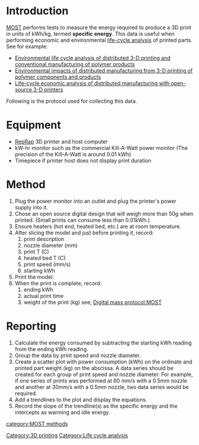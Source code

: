 {{MOST}}
{{MOST-RepRap}}

=Introduction=
[[MOST]] performs tests to measure the energy required to produce a 3D print in units of kWh/kg, termed '''specific energy'''. This data is useful when performing economic and environmental [[life-cycle analysis]] of printed parts. See for example:
* [[Environmental life cycle analysis of distributed 3-D printing and conventional manufacturing of polymer products]]
* [[Environmental impacts of distributed manufacturing from 3-D printing of polymer components and products]]
* [[Life-cycle economic analysis of distributed manufacturing with open-source 3-D printers]]

Following is the protocol used for collecting this data.

=Equipment=
* [[RepRap]] 3D printer and host computer
* kW-hr monitor such as the commercial Kill-A-Watt power monitor (The precision of the Kill-A-Watt is around 0.01 kWh)
* Timepiece if printer host does not display print duration

=Method=
# Plug the power monitor into an outlet and plug the printer's power supply into it.
# Chose an open source digital design that will weigh more than 50g when printed. (Small prints can consume less than 0.01kWh.)
# Ensure heaters (hot end, heated bed, etc.) are at room temperature. 
# After slicing the model and just before printing it, record:
## print description
## nozzle diameter (mm)
## print T (C)
## heated bed T (C)
## print speed (mm/s)
## starting kWh
# Print the model.
# When the print is complete, record:
## ending kWh
## actual print time
## weight of the print (kg) see; [[Digital mass protocol:MOST]]

=Reporting=
# Calculate the energy consumed by subtracting the starting kWh reading from the ending kWh reading.
# Group the data by print speed and nozzle diameter.
# Create a scatter plot with power consumption (kWh) on the ordinate and printed part weight (kg) on the abscissa. A data series should be created for each group of print speed and nozzle diameter. For example, if one series of prints was performed at 60 mm/s with a 0.5mm nozzle and another at 30mm/s with a 0.5mm nozzle, two data series would be required.
# Add a trendlines to the plot and display the equations.
# Record the slope of the trendline(s) as the specific energy and the intercepts as warming and idle energy.

[[category:MOST methods]]
[[Category:3D printing]]
[[Category:Life cycle analysis]]